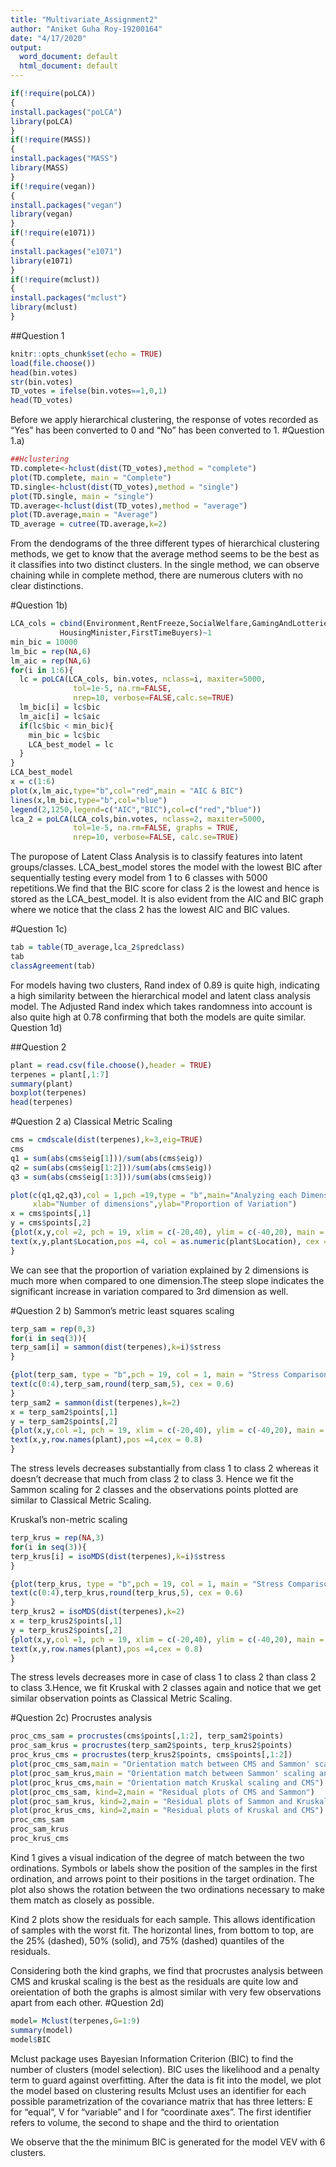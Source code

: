 ---
title: "Multivariate_Assignment2"
author: "Aniket Guha Roy-19200164"
date: "4/17/2020"
output:
  word_document: default
  html_document: default
---
```{r}
if(!require(poLCA))
{
install.packages("poLCA")
library(poLCA)
}
if(!require(MASS))
{
install.packages("MASS")
library(MASS)
}
if(!require(vegan))
{
install.packages("vegan")
library(vegan)
}
if(!require(e1071))
{
install.packages("e1071")
library(e1071)
}
if(!require(mclust))
{
install.packages("mclust")
library(mclust)
}
```

##Question 1
```{r setup, include=FALSE}
knitr::opts_chunk$set(echo = TRUE)
load(file.choose())
head(bin.votes)
str(bin.votes)
TD_votes = ifelse(bin.votes==1,0,1)
head(TD_votes)

```
Before we apply hierarchical clustering, the response of votes recorded as "Yes" has been converted to 0 and "No" has been converted to 1.
#Question 1.a)
```{r cars}
##Hclustering
TD.complete<-hclust(dist(TD_votes),method = "complete")
plot(TD.complete, main = "Complete")
TD.single<-hclust(dist(TD_votes),method = "single")
plot(TD.single, main = "single")
TD.average<-hclust(dist(TD_votes),method = "average")
plot(TD.average,main = "Average")
TD_average = cutree(TD.average,k=2)

```
From the dendograms of the three different types of hierarchical clustering methods, we get to know that the average method seems to be the best as it classifies into two distinct clusters. In the single method, we can observe chaining while in complete method, there are numerous cluters with no clear distinctions.

#Question 1b)
```{r pressure, echo=FALSE}
LCA_cols = cbind(Environment,RentFreeze,SocialWelfare,GamingAndLotteries,
           HousingMinister,FirstTimeBuyers)~1
min_bic = 10000
lm_bic = rep(NA,6)
lm_aic = rep(NA,6)
for(i in 1:6){
  lc = poLCA(LCA_cols, bin.votes, nclass=i, maxiter=5000,
              tol=1e-5, na.rm=FALSE,  
              nrep=10, verbose=FALSE,calc.se=TRUE)
  lm_bic[i] = lc$bic
  lm_aic[i] = lc$aic
  if(lc$bic < min_bic){
    min_bic = lc$bic
    LCA_best_model = lc
  }
}
LCA_best_model
x = c(1:6)
plot(x,lm_aic,type="b",col="red",main = "AIC & BIC")
lines(x,lm_bic,type="b",col="blue")
legend(2,1250,legend=c("AIC","BIC"),col=c("red","blue"))
lca_2 = poLCA(LCA_cols,bin.votes, nclass=2, maxiter=5000, 
              tol=1e-5, na.rm=FALSE, graphs = TRUE, 
              nrep=10, verbose=FALSE, calc.se=TRUE)
```
The puropose of Latent Class Analysis is to classify features into latent groups/classes.
LCA_best_model stores the model with the lowest BIC after sequentially testing every model from 1 to 6 classes with 5000 repetitions.We find that the BIC score for class 2 is the lowest and hence is stored as the LCA_best_model.
It is also evident from the AIC and BIC graph where we notice that the class 2 has the lowest AIC and BIC values.

#Question 1c)
```{r}
tab = table(TD_average,lca_2$predclass)
tab
classAgreement(tab)

```
For models having two clusters, Rand index of 0.89 is quite high, indicating a high similarity between the hierarchical model and latent class analysis model. The Adjusted Rand index which takes randomness into account is also quite high at 0.78 confirming that both the models are quite similar.
Question 1d)

##Question 2
```{r}
plant = read.csv(file.choose(),header = TRUE)
terpenes = plant[,1:7]
summary(plant)
boxplot(terpenes)
head(terpenes)

```
#Question 2 a)
Classical Metric Scaling
```{r}
cms = cmdscale(dist(terpenes),k=3,eig=TRUE)
cms
q1 = sum(abs(cms$eig[1]))/sum(abs(cms$eig))
q2 = sum(abs(cms$eig[1:2]))/sum(abs(cms$eig))
q3 = sum(abs(cms$eig[1:3]))/sum(abs(cms$eig))

plot(c(q1,q2,q3),col = 1,pch =19,type = "b",main="Analyzing each Dimension", 
     xlab="Number of dimensions",ylab="Proportion of Variation")
x = cms$points[,1]
y = cms$points[,2]
{plot(x,y,col =2, pch = 19, xlim = c(-20,40), ylim = c(-40,20), main = "Classical Metric Scaling")
text(x,y,plant$Location,pos =4, col = as.numeric(plant$Location), cex = 0.8)
}
```
We can see that the proportion of variation explained by 2 dimensions is much more when compared to one dimension.The steep slope indicates the significant increase in variation compared to 3rd dimension as well.

#Question 2 b)
Sammon’s metric least squares scaling
```{r}
terp_sam = rep(0,3)
for(i in seq(3)){
terp_sam[i] = sammon(dist(terpenes),k=i)$stress
}

{plot(terp_sam, type = "b",pch = 19, col = 1, main = "Stress Comparison for each dimension")
text(c(0:4),terp_sam,round(terp_sam,5), cex = 0.6)
}
terp_sam2 = sammon(dist(terpenes),k=2)
x = terp_sam2$points[,1]
y = terp_sam2$points[,2]
{plot(x,y,col =1, pch = 19, xlim = c(-20,40), ylim = c(-40,20), main = "Sammon’s metric least squares scaling")
text(x,y,row.names(plant),pos =4,cex = 0.8)
}
```
The stress levels decreases substantially from class 1 to class 2 whereas it doesn't decrease that much from class 2 to class 3. Hence we fit the Sammon scaling for 2 classes and the observations points  plotted are similar to Classical Metric Scaling.  

Kruskal’s non-metric scaling
```{r}
terp_krus = rep(NA,3)
for(i in seq(3)){
terp_krus[i] = isoMDS(dist(terpenes),k=i)$stress
}

{plot(terp_krus, type = "b",pch = 19, col = 1, main = "Stress Comparison for each dimension")
text(c(0:4),terp_krus,round(terp_krus,5), cex = 0.6)
}
terp_krus2 = isoMDS(dist(terpenes),k=2)
x = terp_krus2$points[,1]
y = terp_krus2$points[,2]
{plot(x,y,col =1, pch = 19, xlim = c(-20,40), ylim = c(-40,20), main = "Kruskal’s non-metric scaling")
text(x,y,row.names(plant),pos =4,cex = 0.8)
}
```
The stress levels  decreases more in case of class 1 to class 2 than class 2 to class 3.Hence, we fit Kruskal with 2 classes again and notice that we get similar observation points as Classical Metric Scaling.

#Question 2c)
Procrustes analysis
```{r}
proc_cms_sam = procrustes(cms$points[,1:2], terp_sam2$points)
proc_sam_krus = procrustes(terp_sam2$points, terp_krus2$points)
proc_krus_cms = procrustes(terp_krus2$points, cms$points[,1:2])
plot(proc_cms_sam,main = "Orientation match between CMS and Sammon' scaling")
plot(proc_sam_krus,main = "Orientation match between Sammon' scaling and Kruskal scaling")
plot(proc_krus_cms,main = "Orientation match Kruskal scaling and CMS")
plot(proc_cms_sam, kind=2,main = "Residual plots of CMS and Sammon")
plot(proc_sam_krus, kind=2,main = "Residual plots of Sammon and Kruskal")
plot(proc_krus_cms, kind=2,main = "Residual plots of Kruskal and CMS")
proc_cms_sam
proc_sam_krus
proc_krus_cms
```
Kind 1 gives a visual indication of the degree of match between the two ordinations. Symbols or labels show the position of the samples in the first ordination, and arrows point to their positions in the target ordination. The plot also shows the rotation between the two ordinations necessary to make them match as closely as possible.

Kind 2 plots show the residuals for each sample. This allows identification of samples with the worst fit. The horizontal lines, from bottom to top, are the 25% (dashed), 50% (solid), and 75% (dashed) quantiles of the residuals.

Considering both the kind graphs, we find that procrustes analysis between CMS and kruskal scaling is the best as the residuals are quite low and oreientation of both the graphs is almost similar with very few observations apart from each other.
#Question 2d)
```{r}
model= Mclust(terpenes,G=1:9)
summary(model)
model$BIC
```

Mclust package uses Bayesian Information Criterion (BIC) to find the number of clusters (model selection). BIC uses the likelihood and a penalty term to guard against overfitting. After the data is fit into the model, we plot the model based on clustering results
Mclust uses an identifier for each possible parametrization of the
covariance matrix that has three letters: E for “equal”, V for “variable”
and I for “coordinate axes”.
The first identifier refers to volume, the second to shape and the third
to orientation

We observe that the the minimum BIC is generated for the model VEV with 6 clusters.
